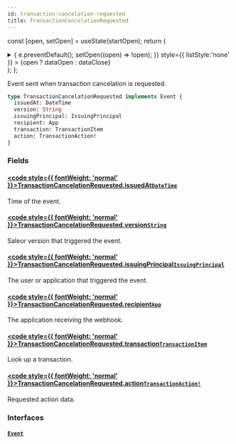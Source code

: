 ```yaml
---
id: transaction-cancelation-requested
title: TransactionCancelationRequested
---
```






const [open, setOpen] = useState(startOpen);
return (
<details {...(open ? { open: true } : {})} className="details" style={{ border:'none', boxShadow:'none', background:'var(--ifm-background-color)' }}>
<summary
onClick={(e) => {
e.preventDefault();
setOpen((open) => !open);
}}
style={{ listStyle:'none' }} >
{open ? dataOpen : dataClose}
</summary>
{open && children}
</details>
);
};

Event sent when transaction cancelation is requested.

```graphql
type TransactionCancelationRequested implements Event {
  issuedAt: DateTime
  version: String
  issuingPrincipal: IssuingPrincipal
  recipient: App
  transaction: TransactionItem
  action: TransactionAction!
}
```

### Fields

#### [<code style={{ fontWeight: 'normal' }}>TransactionCancelationRequested.<b>issuedAt</b></code>](#)<Bullet />[`DateTime`](../../../api-reference/miscellaneous/scalars/date-time.mdx) <Badge class="badge badge--secondary" text="scalar"/> <Badge class="badge badge--secondary" text="miscellaneous"/>

Time of the event.

#### [<code style={{ fontWeight: 'normal' }}>TransactionCancelationRequested.<b>version</b></code>](#)<Bullet />[`String`](../../../api-reference/miscellaneous/scalars/string.mdx) <Badge class="badge badge--secondary" text="scalar"/> <Badge class="badge badge--secondary" text="miscellaneous"/>

Saleor version that triggered the event.

#### [<code style={{ fontWeight: 'normal' }}>TransactionCancelationRequested.<b>issuingPrincipal</b></code>](#)<Bullet />[`IssuingPrincipal`](../../../api-reference/miscellaneous/unions/issuing-principal.mdx) <Badge class="badge badge--secondary" text="union"/> <Badge class="badge badge--secondary" text="miscellaneous"/>

The user or application that triggered the event.

#### [<code style={{ fontWeight: 'normal' }}>TransactionCancelationRequested.<b>recipient</b></code>](#)<Bullet />[`App`](../../../api-reference/apps/objects/app.mdx) <Badge class="badge badge--secondary" text="object"/> <Badge class="badge badge--secondary" text="apps"/>

The application receiving the webhook.

#### [<code style={{ fontWeight: 'normal' }}>TransactionCancelationRequested.<b>transaction</b></code>](#)<Bullet />[`TransactionItem`](../../../api-reference/payments/objects/transaction-item.mdx) <Badge class="badge badge--secondary" text="object"/> <Badge class="badge badge--secondary" text="payments"/>

Look up a transaction.

#### [<code style={{ fontWeight: 'normal' }}>TransactionCancelationRequested.<b>action</b></code>](#)<Bullet />[`TransactionAction!`](../../../api-reference/payments/objects/transaction-action.mdx) <Badge class="badge badge--secondary" text="non-null"/> <Badge class="badge badge--secondary" text="object"/> <Badge class="badge badge--secondary" text="payments"/>

Requested action data.

### Interfaces

#### [`Event`](../../../api-reference/miscellaneous/interfaces/event.mdx) <Badge class="badge badge--secondary" text="interface"/> <Badge class="badge badge--secondary" text="miscellaneous"/>
